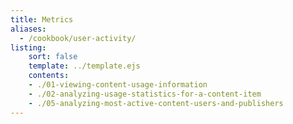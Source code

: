 ```yaml
---
title: Metrics
aliases:
  - /cookbook/user-activity/
listing:
    sort: false
    template: ../template.ejs
    contents:
    - ./01-viewing-content-usage-information
    - ./02-analyzing-usage-statistics-for-a-content-item
    - ./05-analyzing-most-active-content-users-and-publishers
---
```

